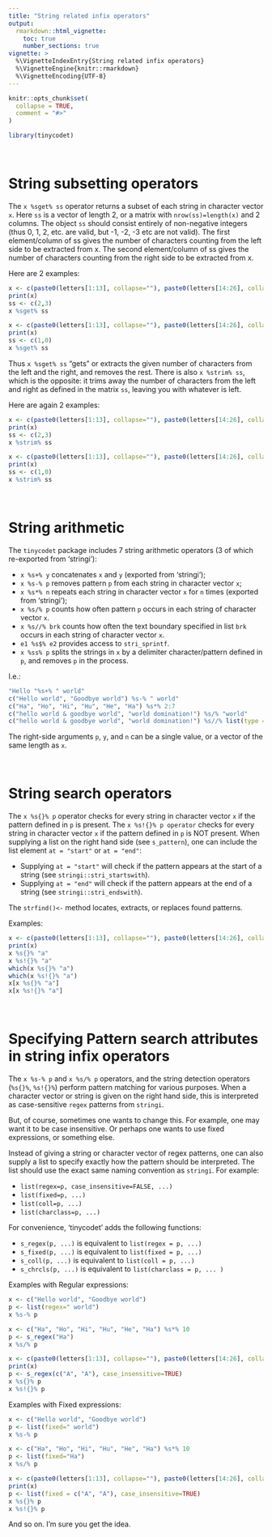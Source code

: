 ---
title: "String related infix operators"
output:
  rmarkdown::html_vignette:
    toc: true
    number_sections: true
vignette: >
  %\VignetteIndexEntry{String related infix operators}
  %\VignetteEngine{knitr::rmarkdown}
  %\VignetteEncoding{UTF-8}
---

```{r, include = FALSE}
knitr::opts_chunk$set(
  collapse = TRUE,
  comment = "#>"
)
```

```{r setup}
library(tinycodet)
```


&nbsp;


# String subsetting operators

The `x %sget% ss` operator returns a subset of each string in character vector `x`. Here `ss` is a vector of length 2, or a matrix with `nrow(ss)=length(x)` and 2 columns. The object `ss` should consist entirely of non-negative integers (thus 0, 1, 2, etc. are valid, but -1, -2, -3 etc are not valid). The first element/column of ss gives the number of characters counting from the left side to be extracted from x. The second element/column of ss gives the number of characters counting from the right side to be extracted from x.

Here are 2 examples:

```{r}
x <- c(paste0(letters[1:13], collapse=""), paste0(letters[14:26], collapse=""))
print(x)
ss <- c(2,3)
x %sget% ss

x <- c(paste0(letters[1:13], collapse=""), paste0(letters[14:26], collapse=""))
print(x)
ss <- c(1,0)
x %sget% ss
```

Thus `x %sget% ss` "gets" or extracts the given number of characters from the left and the right, and removes the rest.
There is also `x %strim% ss`, which is the opposite: it trims away the number of characters from the left and right as defined in the matrix `ss`, leaving you with whatever is left.

Here are again 2 examples:

```{r}
x <- c(paste0(letters[1:13], collapse=""), paste0(letters[14:26], collapse=""))
print(x)
ss <- c(2,3)
x %strim% ss

x <- c(paste0(letters[1:13], collapse=""), paste0(letters[14:26], collapse=""))
print(x)
ss <- c(1,0)
x %strim% ss
```


&nbsp; 


# String arithmetic

The `tinycodet` package includes 7 string arithmetic operators (3 of which re-exported from 'stringi'):

 - `x %s+% y` concatenates `x` and `y` (exported from 'stringi');
 - `x %s-% p` removes pattern `p` from each string in character vector `x`;
 - `x %s*% n` repeats each string in character vector `x` for `n` times (exported from 'stringi');
 - `x %s/% p` counts how often pattern `p` occurs in each string of character vector `x`.
 - `x %s//% brk` counts how often the text boundary specified in list `brk` occurs in each string of character vector `x`.
 - `e1 %s$% e2` provides access to `stri_sprintf`.
 - `x %ss% p` splits the strings in `x` by a delimiter character/pattern defined in `p`, and removes `p` in the process.
 
I.e.:

```{r}
"Hello "%s+% " world"
c("Hello world", "Goodbye world") %s-% " world"
c("Ha", "Ho", "Hi", "Hu", "He", "Ha") %s*% 2:7
c("hello world & goodbye world", "world domination!") %s/% "world"
c("hello world & goodbye world", "world domination!") %s//% list(type = "word")
```

The right-side arguments `p`, `y`, and `n` can be a single value, or a vector of the same length as `x`.

&nbsp;

# String search operators

The `x %s{}% p` operator checks for every string in character vector `x` if the pattern defined in `p` is present.
The `x %s!{}% p operator` checks for every string in character vector `x` if the pattern defined in `p` is NOT present.
When supplying a list on the right hand side (see `s_pattern`), one can include the list element `at = "start"` or `at = "end"`:

 * Supplying `at = "start"` will check if the pattern appears at the start of a string (see `stringi::stri_startswith`).
  * Supplying `at = "end"` will check if the pattern appears at the end of a string (see `stringi::stri_endswith`).


The `strfind()<-` method locates, extracts, or replaces found patterns.

Examples:

```{r}
x <- c(paste0(letters[1:13], collapse=""), paste0(letters[14:26], collapse=""))
print(x)
x %s{}% "a"
x %s!{}% "a"
which(x %s{}% "a")
which(x %s!{}% "a")
x[x %s{}% "a"]
x[x %s!{}% "a"]
```


&nbsp;

# Specifying Pattern search attributes in string infix operators

The `x %s-% p` and `x %s/% p` operators, and the string detection operators (`%s{}%`, `%s!{}%`) perform pattern matching for various purposes. When a character vector or string is given on the right hand side, this is interpreted as case-sensitive `regex` patterns from `stringi`.

But, of course, sometimes one wants to change this. For example, one may want it to be case insensitive. Or perhaps one wants to use fixed expressions, or something else.

Instead of giving a string or character vector of regex patterns, one can also supply a list to specify exactly how the pattern should be interpreted. The list should use the exact same naming convention as `stringi`. For example:

 - `list(regex=p, case_insensitive=FALSE, ...)`
 - `list(fixed=p, ...)`
 - `list(coll=p, ...)`
 - `list(charclass=p, ...)`

For convenience, 'tinycodet' adds the following functions:

 - `s_regex(p, ...)` is equivalent to `list(regex = p, ...)`
 - `s_fixed(p, ...)` is equivalent to `list(fixed = p, ...)`
 - `s_coll(p, ...)` is equivalent to `list(coll = p, ...)`
 - `s_chrcls(p, ...)` is equivalent to `list(charclass = p, ... )`

Examples with Regular expressions:

```{r}
x <- c("Hello world", "Goodbye world")
p <- list(regex=" world")
x %s-% p

x <- c("Ha", "Ho", "Hi", "Hu", "He", "Ha") %s*% 10
p <- s_regex("Ha")
x %s/% p

x <- c(paste0(letters[1:13], collapse=""), paste0(letters[14:26], collapse=""))
print(x)
p <- s_regex(c("A", "A"), case_insensitive=TRUE)
x %s{}% p
x %s!{}% p
```

Examples with Fixed expressions:

```{r}
x <- c("Hello world", "Goodbye world")
p <- list(fixed=" world")
x %s-% p

x <- c("Ha", "Ho", "Hi", "Hu", "He", "Ha") %s*% 10
p <- list(fixed="Ha")
x %s/% p

x <- c(paste0(letters[1:13], collapse=""), paste0(letters[14:26], collapse=""))
print(x)
p <- list(fixed = c("A", "A"), case_insensitive=TRUE)
x %s{}% p
x %s!{}% p
```

And so on. I'm sure you get the idea.


&nbsp;


